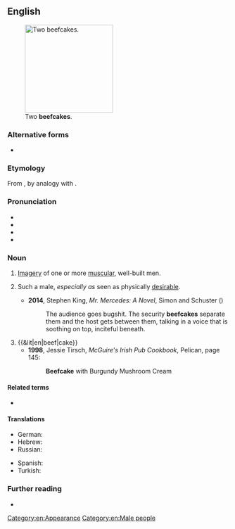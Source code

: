 ==English==
{{was wotd|2011|October|10}}
[[File:Carlson Twins.jpg|thumb|200px|Two '''beefcakes'''.]]

===Alternative forms===
* {{l|en|beef-cake}}

===Etymology===
From {{compound|en|beef|cake}}, by analogy with {{m|en|cheesecake||an image of a sexy young woman}}.

===Pronunciation===
* {{IPA|en|/ˈbiːfˌkeɪk/}}
* {{audio|en|En-us-ncalif-beefcake2.ogg|Audio (US)}}
* {{audio|en|En-us-ncalif-beefcake1.ogg|Audio (Northern California, US)}}
* {{audio|en|en-au-beefcake.ogg|Audio (AU)}}

===Noun===
{{en-noun|~}}

# {{lb|en|informal|uncountable}} [[imagery|Imagery]] of one or more [[muscular]], well-built men.
#: {{cot|en|cheesecake}}
# {{lb|en|informal|countable}} Such a male, ''especially as'' seen as physically [[desirable]].
#: {{syn|en|lady-killer|hunk|adonis}}
#* '''2014''', Stephen King, ''Mr. Mercedes: A Novel'', Simon and Schuster ({{ISBN|9781476754468}})
#*: The audience goes bugshit. The security '''beefcakes''' separate them and the host gets between them, talking in a voice that is soothing on top, inciteful beneath.
# {{&lit|en|beef|cake}}
#* '''1998''', Jessie Tirsch, ''McGuire's Irish Pub Cookbook'', Pelican, page 145:
#*: '''Beefcake''' with Burgundy Mushroom Cream

====Related terms====
* {{l|en|beefy}}

====Translations====
{{trans-top|imagery of muscular men}}
* German: {{t+|de|Muskelprotz|m}} {{qualifier|pejorative}} {{gloss|muscle-man}}
* Hebrew: {{t+|he|לירד|m|tr=Leerd}}
* Russian: {{t|ru|бифкейк|m|tr=}}
{{trans-mid}}
* Spanish: {{t-needed|es}}
* Turkish: {{t|tr|kas yumağı}} {{gloss|muscle-skein}}
{{trans-bottom}}
{{trans-see|hunk}}

===Further reading===
* {{pedia}}

[[Category:en:Appearance]]
[[Category:en:Male people]]